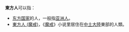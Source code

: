 '''東方人'''可以指：
* [[东方国家|东方国家]]的人，一般指[[亚洲人|亚洲人]]。
* [[東方人_(魔戒)|東方人 (魔戒)]]，《[[魔戒|魔戒]]》小说里居住在[[中土大陸|中土大陸]]東部的人類。
{{disambig|Cat=三字消歧義}}